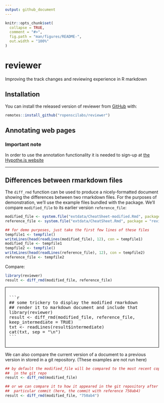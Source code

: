 ```yaml
---
output: github_document
---
```


<!-- README.md is generated from README.Rmd. Please edit that file -->

```r
knitr::opts_chunk$set(
  collapse = TRUE,
  comment = "#>",
  fig.path = "man/figures/README-",
  out.width = "100%"
)
```
# reviewer
Improving the track changes and reviewing experience in R markdown

## Installation

You can install the released version of reviewer from [GitHub](https://github.com/ropenscilabs/reviewer) with:

``` r
remotes::install_github("ropenscilabs/reviewer")
```

## Annotating web pages

### Important note
In order to use the annotation functionality it is needed to sign-up at [the Hypothe.is website](https://hypothes.is/signup)

----

## Differences between rmarkdown files

The `diff_rmd` function can be used to produce a nicely-formatted document showing the differences between two rmarkdown files. For the purposes of demonstration, we'll use the example files bundled with the package. We'll compare `modified_file` to its earlier version `reference_file`:

```r
modified_file <- system.file("extdata/CheatSheet-modified.Rmd", package = "reviewer")
reference_file <- system.file("extdata/CheatSheet.Rmd", package = "reviewer")
```

```r
## for demo purposes, just take the first few lines of these files
tempfile1 <- tempfile()
writeLines(head(readLines(modified_file), 12), con = tempfile1)
modified_file <- tempfile1
tempfile2 <- tempfile()
writeLines(head(readLines(reference_file), 12), con = tempfile2)
reference_file <- tempfile2
```

Compare:

```r
library(reviewer)
result <- diff_rmd(modified_file, reference_file)
```
<style>
pre {
 white-space: pre-wrap;       /* css-3 */
 white-space: -moz-pre-wrap;  /* Mozilla, since 1999 */
 white-space: -pre-wrap;      /* Opera 4-6 */
 white-space: -o-pre-wrap;    /* Opera 7 */
 word-wrap: break-word;       /* Internet Explorer 5.5+ */
 }
</style>
<div style="border:1px solid black; padding: 12px;">
<pre>
```r
## some trickery to display the modified rmarkdown
## render it to markdown document and include that
library(reviewer)
result <- diff_rmd(modified_file, reference_file, keep_intermediate = TRUE)
txt <- readLines(result$intermediate)
cat(txt, sep = "\n")
```
</pre>
</div>

We can also compare the current version of a document to a previous version in stored in a git repository. (These examples are not run here)

```r
## by default the modified_file will be compared to the most recent copy
##  in the git repo
result <- diff_rmd(modified_file)

## or we can compare it to how it appeared in the git repository after a
##  particular commit (here, the commit with reference 750ab4)
result <- diff_rmd(modified_file, "750ab4")
```


